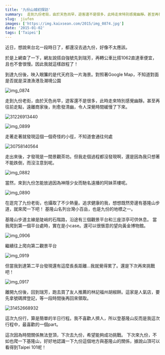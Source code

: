 ```yaml
---
title: '九份山城初探訪'
summary:  走到九份老街，由於天色尚早，遊客還不是很多，此時走來特別感覺幽靜。甚至再往前走點，遠離商家後，則愈發清幽，令人深覺時間緩慢了下來。
slug:  jiufen
images: ['https://img.kaixsean.com/2015/img_0874.jpg']
date: '2015-01-02'
tags: ['Taipei']
---
```

近日，想說來台北一段時日了，都還沒去過九份，好像不太應該。

於是上網查了一下，網友說搭自強號先到瑞芳，再轉公車比搭1062直達車便宜，且也不會很慢。因此我就這樣啟程了！

到達九份後，映入眼簾的是代天府及一片海景。對照著Google Map，不知道對面是否就是深澳漁港及潮境公園

![img_0874](https://img.kaixsean.com/2015/img_0874.jpg)

走到九份老街，由於天色尚早，遊客還不是很多，此時走來特別感覺幽靜。甚至再往前走點，遠離商家後，則愈發清幽，令人深覺時間緩慢了下來。

![31226913440](https://img.kaixsean.com/2015/31226913440.jpg)

![img_0899](https://img.kaixsean.com/2015/img_0899.jpg)

走著走著就發現這個一個奇怪的小徑，不知道會通往何處

![30758140564](https://img.kaixsean.com/2015/30758140564.jpg)

走出來後，才發現是一間景觀茶坊。但我走個過程都沒發現啊，還是因為我只想著不能跌倒，而沒注意到呢。

![img_0882](https://img.kaixsean.com/2015/img_0882.jpg)

當然，來到九份怎能放過因為神隱少女而馳名遠播的阿妹茶樓呢。

![img_0890](https://img.kaixsean.com/2015/img_0890.jpg)

在逛完了九份老街，也攝取了不少熱量。追求健康的我，想想既然旁邊有基隆山步道，就來爬一下吧！ 基隆山名列台灣小百岳，也是九份的地標之一。

基隆山步道主線是陡峭的石階路，沿途有三個觀景平台和三座涼亭可供休息。 當我爬到第一個平台處時，實在是小case。還可以很愜意的望向黃金博物館。 

![img_0906](https://img.kaixsean.com/2015/img_0906.jpg)

繼續往上爬向第二觀景平台

![img_0919](https://img.kaixsean.com/2015/img_0919.jpg)

但當我到達第二平台發現還有這麼長長距離…我就覺得累了。還是下次再來挑戰吧！

![img_0917](https://img.kaixsean.com/2015/img_0917.jpg)

離開九份後，回到瑞芳，跑去買了友人推薦的林記福州胡椒餅。這家是人氣店，要先拿號碼牌登記，等一段時間後再回來領取。

![31452668932](https://img.kaixsean.com/2015/31452668932.jpg)

這次九份行，算是簡單的半日行程。我不喜歡人擠人，所以登基隆山反而是我這次行程中，最喜歡的一個part。

這次因為時間關係無法登頂，下次去九份，希望能夠成功挑戰。 下次來九份，不如也爬一下基隆山，好好地認識一下九份這個地方與基隆山的關係，據說山頂可以看得到Taipei 101呢！
